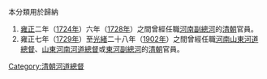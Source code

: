 本分類用於歸納
#[[雍正|雍正]]二年（[[1724年|1724年]]）六年（[[1728年|1728年]]）之間曾經任職[[河南副總河|河南副總河]]的[[清朝|清朝]]官員。
#雍正七年（[[1729年|1729年]]）至[[光緒|光緒]]二十八年（[[1902年|1902年]]）之間曾經任職[[河南山東河道總督|河南山東河道總督]]、[[山東河南河道總督|山東河南河道總督]]或[[東河副總河|東河副總河]]的[[清朝|清朝]]官員。


{{catmore|東河總督}}

[[Category:清朝河道總督|Category:清朝河道總督]]